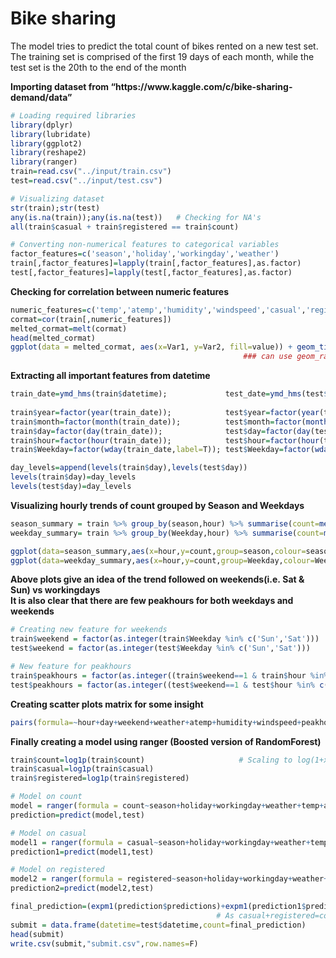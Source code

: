 # Bike sharing
The model tries to predict the total count of bikes rented on a new test set.                                               
The training set is comprised of the first 19 days of each month, while the test set is the 20th to the end of the month

**Importing dataset from "https://www.kaggle.com/c/bike-sharing-demand/data"**
```r
# Loading required libraries
library(dplyr)
library(lubridate)
library(ggplot2)
library(reshape2)
library(ranger)
train=read.csv("../input/train.csv")
test=read.csv("../input/test.csv")

# Visualizing dataset
str(train);str(test)
any(is.na(train));any(is.na(test))   # Checking for NA's
all(train$casual + train$registered == train$count)

# Converting non-numerical features to categorical variables
factor_features=c('season','holiday','workingday','weather')
train[,factor_features]=lapply(train[,factor_features],as.factor)
test[,factor_features]=lapply(test[,factor_features],as.factor)
```
**Checking for correlation between numeric features**
```r
numeric_features=c('temp','atemp','humidity','windspeed','casual','registered','count')
cormat=cor(train[,numeric_features])
melted_cormat=melt(cormat)
head(melted_cormat)
ggplot(data = melted_cormat, aes(x=Var1, y=Var2, fill=value)) + geom_tile() + ggtitle("Heatmap for correlation matrix of the dataset")
                                                    ### can use geom_raster() instead for many features 
```

**Extracting all important features from datetime**
```r
train_date=ymd_hms(train$datetime);             test_date=ymd_hms(test$datetime)   # yearmonthday_hourmonthsecond()
                                                                                   # the given datetime format
train$year=factor(year(train_date));            test$year=factor(year(test_date))
train$month=factor(month(train_date));          test$month=factor(month(test_date))
train$day=factor(day(train_date));              test$day=factor(day(test_date))
train$hour=factor(hour(train_date));            test$hour=factor(hour(test_date))
train$Weekday=factor(wday(train_date,label=T)); test$Weekday=factor(wday(test_date,label=T))

day_levels=append(levels(train$day),levels(test$day))                              # Making levels similar for day
levels(train$day)=day_levels
levels(test$day)=day_levels
```

**Visualizing hourly trends of count grouped by Season and Weekdays**
```r
season_summary = train %>% group_by(season,hour) %>% summarise(count=mean(count))
weekday_summary= train %>% group_by(Weekday,hour) %>% summarise(count=mean(count))

ggplot(data=season_summary,aes(x=hour,y=count,group=season,colour=season)) + geom_point() + geom_line()
ggplot(data=weekday_summary,aes(x=hour,y=count,group=Weekday,colour=Weekday)) + geom_point() + geom_line()
```
**Above plots give an idea of the trend followed on weekends(i.e. Sat & Sun) vs workingdays                                                 
It is also clear that there are few peakhours for both weekdays and weekends**
```r
# Creating new feature for weekends
train$weekend = factor(as.integer(train$Weekday %in% c('Sun','Sat')))
test$weekend = factor(as.integer(test$Weekday %in% c('Sun','Sat')))

# New feature for peakhours
train$peakhours = factor(as.integer((train$weekend==1 & train$hour %in% c(11,12,13,14,15,16,17)) | (train$weekend==0 & train$hour %in% c(8,17,18,19))))
test$peakhours = factor(as.integer((test$weekend==1 & test$hour %in% c(11,12,13,14,15,16,17)) | (test$weekend==0 & test$hour %in% c(8,17,18,19))))
```

**Creating scatter plots matrix for some insight**
```r
pairs(formula=~hour+day+weekend+weather+atemp+humidity+windspeed+peakhours+count,data=train)
```

**Finally creating a model using ranger (Boosted version of RandomForest)**
```r
train$count=log1p(train$count)                     # Scaling to log(1+x)
train$casual=log1p(train$casual)
train$registered=log1p(train$registered)

# Model on count
model = ranger(formula = count~season+holiday+workingday+weather+temp+atemp+humidity+windspeed+year+month+day+hour+Weekday+weekend+peakhours, data=train)
prediction=predict(model,test)

# Model on casual
model1 = ranger(formula = casual~season+holiday+workingday+weather+temp+atemp+humidity+windspeed+year+month+day+hour+Weekday+weekend+peakhours, data=train)
prediction1=predict(model1,test)

# Model on registered
model2 = ranger(formula = registered~season+holiday+workingday+weather+temp+atemp+humidity+windspeed+year+month+day+hour+Weekday+weekend+peakhours, data=train)
prediction2=predict(model2,test)

final_prediction=(expm1(prediction$predictions)+expm1(prediction1$predictions)+expm1(prediction2$predictions))/2
                                              # As casual+registered=count
submit = data.frame(datetime=test$datetime,count=final_prediction)
head(submit)
write.csv(submit,"submit.csv",row.names=F)
```

